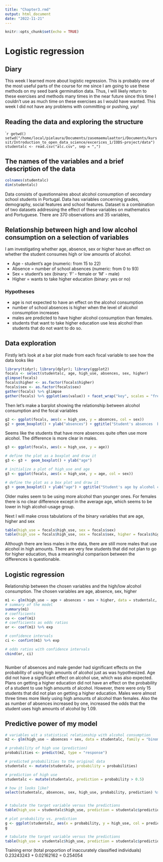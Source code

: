 ```yaml
---
title: "Chapter3.rmd"
output: html_document
date: "2022-11-21"
---
```


```r
knitr::opts_chunk$set(echo = TRUE)
```

# Logistic regression
## Diary
This week I learned more about logistic regression. This is probably one of the most useful parts of the course for me since I am going to use these methods on my seed bank germination data. Thus, I will likely return to these exercises and methods many times in the near future since this time I couldn't use as much time on these exercises as I would have wanted. This week I did not have any problems with committing or pushing, yay! 

## Reading the data and exploring the structure

````r
getwd()
setwd("/home/local/pielaura/Documents/zasemaemulaattori/Documents/kurssit/Introduction_to_open_data_science/excerices_1/IODS-project/data")
studentalc <- read.csv("alc.csv", sep = ",")
```

## The names of the variables and a brief description of the data

```r
colnames(studentalc)
dim(studentalc)
```
Data consists of questionnaires about alcohol consumption of secondary school students in Portugal. Data has variables concerning grades, demography, social features and school features. Dataset is a combination of two datasets addressing the effect of these variables on mathematics and Portuguese. There are 370 observations and 35 variables, 

## Relationship between high and low alcohol consumption on a selection of variables
I am investigating whether age, absence, sex or higher have an effect on whether the student consumes high or low amounts of alcohol. 

* Age - student's age (numeric: from 15 to 22) 
* Absence = number of school absences (numeric: from 0 to 93) 
* Sex = student's sex (binary: 'F' - female or 'M' - male) 
* Higher = wants to take higher education (binary: yes or no)

### Hypotheses
* age is not expected to have an effect on the alcohol consumption
* number of school absences is higher when the level of alcohol consumption increases
* males are predicted to have higher alcohol consumption than females. 
* students that want to take higher education use less alcohol than students that do not want to do so. 

## Data exploration

Firstly let's look at a bar plot made from each focal variable to see how the data looks like
```r
library(tidyr); library(dplyr); library(ggplot2)
focals <- select(studentalc, age, high_use, absences, sex, higher)
glimpse(focals)
focals$higher <- as.factor(focals$higher)
focals$sex <- as.factor(focals$sex)
gather(focals) %>% glimpse
gather(focals) %>% ggplot(aes(value)) + facet_wrap("key", scales = "free") + geom_bar()
```


Then let's make a barplot showing the relationship between alcohol consumption and the focal variables
```r

g2 <- ggplot(focals, aes(x = high_use, y = absences, col = sex))
g2 + geom_boxplot() + ylab("absences") + ggtitle("Student's absences  by alcohol consumption and sex")

```


Seems like the students that have more absences quite often use more alcohol. The difference is more clear in males.

```r
g3 <- ggplot(focals, aes(x = high_use, y = age))

# define the plot as a boxplot and draw it
g3 <- g3 +  geom_boxplot() + ylab("age")

# initialize a plot of high_use and age
g3 <- ggplot(focals, aes(x = high_use, y = age, col = sex))

# define the plot as a box plot and draw it
g3 + geom_boxplot() + ylab("age") + ggtitle("Student's age by alcohol consumption and sex")

```

Older males seem to be using more alcohol than younger ones. For females there is no clear difference except in the average age, which seems to be lower in high alcohol-usage group. 

Next I will make cross tabulations of the binary variables that are age, higher and sex

```r
table(high_use = focals$high_use, sex = focals$sex)
table(high_use = focals$high_use, sex = focals$sex, higher = focals$higher)

```
Although there are less males in the data, there are still more males that use alcohol in high amounts. There are very few students that did not plan to go for higher education, thus a meaningful comparison between the differences is questionable. 

## Logistic regression

Relationship between the chosen variables and the high/low alcohol consumption. The chosen variables are age, absence, sex, higher

```r

m1 <- glm(high_use ~ age + absences + sex + higher, data = studentalc, family = "binomial")
# summary of the model 
summary(m1)
# coefficients
co <- coef(m1)
# coefficients as odds ratios
or <- coef(m1) %>% exp

# confidence intervals
ci <- confint(m1) %>% exp

# odds ratios with confidence intervals
cbind(or, ci)



```

Number of absences and male gender had significant effects on the probability of using high amounts of alcohol just as was hypothesized. Age did not have a significant effect on alcohol use, which was also expected. Plans on getting a higher education did not have an effect on the probability of a student to use high amounts of alcohol. However, there were only 15 students that did not plan on getting a higher education. Males were almost three times more likely using high amounts of alcohol than females. Also the as number of absences increased by one, increased the odds that the student uses high amounts of alcohol by 1.09. 

## Predictive power of my model

```r
# variables wit a statistical relationship with alcohol consumption
m2 <- glm(high_use ~ absences + sex, data = studentalc, family = "binomial")

# probability of high use (prediction)
probabilities <- predict(m2, type = "response")

# predicted probabilities to the original data
studentalc <- mutate(studentalc, probability = probabilities)

# prediction of high use
studentalc <- mutate(studentalc, prediction = probability > 0.5)

# how it looks like? 
select(studentalc, absences, sex, high_use, probability, prediction) %>% tail(10)


# tabulate the target variable versus the predictions
table(high_use = studentalc$high_use, prediction = studentalc$prediction)

```

```r

# plot probability vs. prediction
g <- ggplot(studentalc, aes(x = probability, y = high_use, col = prediction))+ggtitle("Probability vs. prediction") + geom_point()
g

# tabulate the target variable versus the predictions
table(high_use = studentalc$high_use, prediction = studentalc$prediction) %>% prop.table() %>% addmargins()

```
Training error (total proportion of inaccurately classified individuals)
0.23243243 + 0.02162162
= 0.254054

